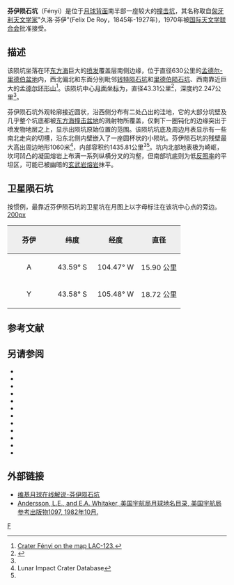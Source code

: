 {{lunar crater data|
 image=Fényi crater WAC.jpg|240px|
 caption=[[月球勘测轨道飞行器|月球勘测轨道飞行器]]拍摄的图像|
 latitude=44.94|
 N_or_S=S|
 longitude=105.06|
 E_or_W=W|
 diameter=43.31公里|
 depth=2.247公里|
 colong=106|
 eponym=久洛·芬伊}}
'''芬伊陨石坑'''（Fényi）是位于[[月球背面|月球背面]]南半部一座较大的[[撞击坑|撞击坑]]，其名称取自[[匈牙利|匈牙利]][[天文学家|天文学家]]"久洛·芬伊"(Felix De Roy，1845年-1927年)，1970年被[[国际天文学联合会|国际天文学联合会]]批准接受。

==描述==  
该陨坑坐落在环[[东方海|东方海]]巨大的[[喷发|喷发]]覆盖层南侧边缘，位于直径630公里的[[孟德尔-里德伯盆地|孟德尔-里德伯盆地]]内，西北偏北和东面分别毗邻[[钱特陨石坑|钱特陨石坑]]和[[里德伯陨石坑|里德伯陨石坑]]、西南靠近巨大的[[孟德尔环形山|孟德尔环形山]]<ref>[http://planetarynames.wr.usgs.gov/images/Lunar/lac_123_waco.pdf Crater Fényi on the map LAC-123.]{{dead link|date=2018年1月 |bot=InternetArchiveBot |fix-attempted=yes }}</ref>。该陨坑中心[[月面坐标|月面坐标]]为{{Coord|44.94|S|105.06|W|globe:Moon|nogoogle=1|noosm=1}}，直径43.31公里<ref name="IAU">{{Cite web |url=http://planetarynames.wr.usgs.gov/Feature/2045 |title=Directory of the International Astronomical Union |accessdate=2017-04-05 |archive-date=2018-03-08 |archive-url=https://web.archive.org/web/20180308165135/https://planetarynames.wr.usgs.gov/Feature/2045 |dead-url=no }}</ref>，深度约2.247公里<ref name="LICD"/>。

芬伊陨石坑外观轮廓接近圆状，沿西侧分布有二处凸出的洼地，它的大部分坑壁及几乎整个坑底都被[[东方海|东方海撞击盆地]]的溅射物所覆盖，仅剩下一圈钝化的边缘突出于喷发物地层之上，显示出陨坑原始位置的范围。该陨坑坑底及周边月表显示有一些南北走向的切槽，沿东北侧内壁嵌入了一座圆杯状的小陨坑。芬伊陨石坑的残壁最大高出周边地形1060米<ref name=LICD>Lunar Impact Crater Database</ref>，内部容积约1435.81公里<sup>3</sup><ref name="LICD"/>。坑内北部地表极为崎岖，坎坷凹凸的凝固熔岩上布满一系列纵横分叉的沟壑，但南部坑底则为低[[反照率|反照率]]的平坦区，可能已被幽暗的[[玄武岩|玄武岩]][[熔岩|熔岩]]抹平。

==卫星陨石坑==
按惯例，最靠近芬伊陨石坑的卫星坑在月图上以字母标注在该坑中心点的旁边。
[[image:Fenyi_sattelite_craters_map.jpg|200px]]

{| class="wikitable"
!width="25%" style="background:#eeeeee;" |芬伊 
!width="25%" style="background:#eeeeee;" |纬度
!width="25%" style="background:#eeeeee;" |经度
!width="25%" style="background:#eeeeee;" |直径
|-
|align="center"|A
|align="center"|43.59° S
|align="center"|104.47° W
|align="center"|15.90 公里
|-
|align="center"|Y
|align="center"|43.58° S
|align="center"|105.48° W
|align="center"|18.72 公里
|}{{clear}}
==参考文献==
{{reflist}}

==另请参阅==
{{refbegin}}
* {{cite book
  | last1 = Andersson
  | first1 = L. E.
  | last2 = Whitaker
  | first2 = E. A.
  | authorlink2 = Ewen Whitaker
  | date = 1982
  | title = [[NASA|NASA]] Catalogue of Lunar Nomenclature
  | publisher = NASA RP-1097
  | ref = harv
  }}
* {{cite web
  | last = Blue
  | first = Jennifer
  | date = July 25, 2007
  | title = Gazetteer of Planetary Nomenclature
  | publisher = [[United_States_Geological_Survey|USGS]]
  | url = http://planetarynames.wr.usgs.gov/
  | accessdate = 2007-08-05
  | ref = harv
  | archive-date = 2018-12-25
  | archive-url = https://web.archive.org/web/20181225170157/https://planetarynames.wr.usgs.gov/
  | dead-url = no
  }}
* {{cite book
  | last1 = Bussey
  | first1 = B.
  | authorlink1 = Ben Bussey
  | last2 = Spudis
  | first2 = P.
  | authorlink2 = Paul Spudis
  | date = 2004
  | title = The Clementine Atlas of the Moon
  | publisher = Cambridge University Press
  | location = New York
  | isbn = 978-0-521-81528-4
  | ref = harv
  }}
* {{cite book
  | last1 = Cocks
  | first1 = Elijah E.
  | last2 = Cocks
  | first2 = Josiah C.
  | date = 1995
  | title = Who's Who on the Moon: A Biographical Dictionary of Lunar Nomenclature
  | url = https://archive.org/details/isbn_9780936389271
  | publisher = Tudor Publishers
  | isbn = 978-0-936389-27-1
  | ref = harv
  }}
* {{cite web
  | last = McDowell
  | first = Jonathan
  | date = July 15, 2007
  | url = http://host.planet4589.org/astro/lunar/
  | title = Lunar Nomenclature
  | publisher = Jonathan's Space Report
  | accessdate = 2007-10-24
  | ref = harv
  | archive-date = 2018-12-25
  | archive-url = https://web.archive.org/web/20181225170156/http://host.planet4589.org/astro/lunar/
  | dead-url = no
  }}
* {{cite journal| last1 = Menzel| first1 = D. H.| last2 = Minnaert| first2 = M.| last3 = Levin| first3 = B.| last4 = Dollfus| first4 = A.| last5 = Bell| first5 = B.| title = Report on Lunar Nomenclature by the Working Group of Commission 17 of the IAU| doi = 10.1007/BF00171763| journal = Space Science Reviews| volume = 12| issue = 2| pages = 136–186| date = 1971| bibcode = 1971SSRv...12..136M| ref = harv}}
* {{cite book
  | first = Patrick
  | last = Moore
  | authorlink = Patrick Moore
  | date = 2001
  | title = On the Moon
  | url = https://archive.org/details/patrickmooreonmo00patr
  | publisher = Sterling Publishing Co.
  | isbn = 978-0-304-35469-6
  | ref = harv
  }}
* {{cite book
  | first = Fred W.
  | last = Price
  | date = 1988
  | title = The Moon Observer's Handbook
  | publisher = Cambridge University Press
  | isbn = 978-0-521-33500-3
  | ref = harv
  }}
* {{cite book
  | last = Rükl
  | first = Antonín
  | authorlink = Antonín Rükl
  | date = 1990
  | title = Atlas of the Moon
  | publisher = Kalmbach Books
  | isbn = 978-0-913135-17-4
  | ref = harv
  }}
* {{cite book
  | last = Webb
  | first = Rev. T. W.
  | authorlink = Thomas William Webb
  | date = 1962
  | title = Celestial Objects for Common Telescopes
  | url = https://archive.org/details/celestialobjects00webb
  | edition = 6th revised
  | publisher = Dover
  | isbn = 978-0-486-20917-3
  | ref = harv
  }}
* {{cite book
  | first = Ewen A.
  | last = Whitaker
  | authorlink = Ewen Whitaker
  | date = 1999
  | title = Mapping and Naming the Moon
  | publisher = Cambridge University Press
  | isbn = 978-0-521-62248-6
  | ref = harv
  }}
* {{cite book
  | first = Peter T.
  | last = Wlasuk
  | date = 2000
  | title = Observing the Moon
  | publisher = Springer
  | isbn = 978-1-85233-193-1
  | ref = harv
 }}
{{refend}}

==外部链接==
* [http://the-moon.wikispaces.com/Fényi 维基月球在线解说-芬伊陨石坑] {{Wayback|url=http://the-moon.wikispaces.com/F%C3%A9nyi |date=20180530161352 }}
* [http://planet4589.org/astro/lunar/RP-1097.pdf Andersson, L.E., and E.A. Whitaker, 美国宇航局月球地名目录, 美国宇航局参考出版物1097, 1982年10月.] {{Wayback|url=http://planet4589.org/astro/lunar/RP-1097.pdf |date=20141006125838 }}

[[Category:月球环形山|F]]
{{月球環形山 (C-F)}}
